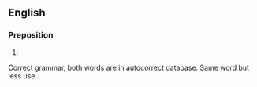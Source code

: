 ==English==

===Preposition===
{{en-prep}}

# {{obsolete spelling of|until|lang=en}}
Correct grammar, both words are in autocorrect database. Same word but less use.
